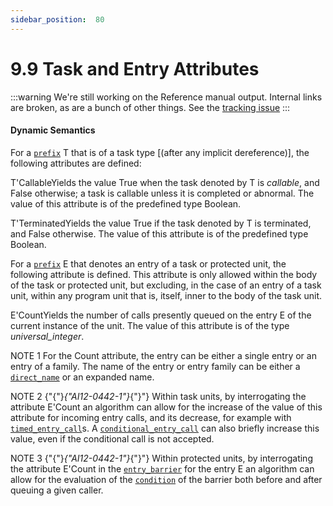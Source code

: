 ---
sidebar_position:  80
---

# 9.9  Task and Entry Attributes

:::warning
We're still working on the Reference manual output.  Internal links are broken,
as are a bunch of other things.
See the [tracking issue](https://github.com/ada-lang-io/ada-lang-io/issues/20)
:::



#### Dynamic Semantics

<p>For a <code><a href="./AA-4.1#S0093">prefix</a></code> T that is of a task type [(after any implicit dereference)], the following attributes are defined: </p>
<p>T'CallableYields the value True when the task denoted by T is <em>callable</em>, and False otherwise; a task is callable unless it is completed or abnormal. The value of this attribute is of the predefined type Boolean.</p>
<p>T'TerminatedYields the value True if the task denoted by T is terminated, and False otherwise. The value of this attribute is of the predefined type Boolean. </p>
<p>For a <code><a href="./AA-4.1#S0093">prefix</a></code> E that denotes an entry of a task or protected unit, the following attribute is defined. This attribute is only allowed within the body of the task or protected unit, but excluding, in the case of an entry of a task unit, within any program unit that is, itself, inner to the body of the task unit. </p>
<p>E'CountYields the number of calls presently queued on the entry E of the current instance of the unit. The value of this attribute is of the type <em>universal_integer</em>.</p>
<p>NOTE 1   For the Count attribute, the entry can be either a single entry or an entry of a family. The name of the entry or entry family can be either a <code><a href="./AA-4.1#S0092">direct_name</a></code> or an expanded name.</p>
<p>NOTE 2   {"{"}<em>{"AI12-0442-1"}</em>{"}"} Within task units, by interrogating the attribute E'Count an algorithm can allow for the increase of the value of this attribute for incoming entry calls, and its decrease, for example with <code><a href="./AA-9.7#S0276">timed_entry_call</a></code>s. A <code><a href="./AA-9.7#S0279">conditional_entry_call</a></code> can also briefly increase this value, even if the conditional call is not accepted.</p>
<p>NOTE 3   {"{"}<em>{"AI12-0442-1"}</em>{"}"} Within protected units, by interrogating the attribute E'Count in the <code><a href="./AA-9.5#S0262">entry_barrier</a></code> for the entry E an algorithm can allow for the evaluation of the <code><a href="./AA-4.5#S0150">condition</a></code> of the barrier both before and after queuing a given caller. </p>
